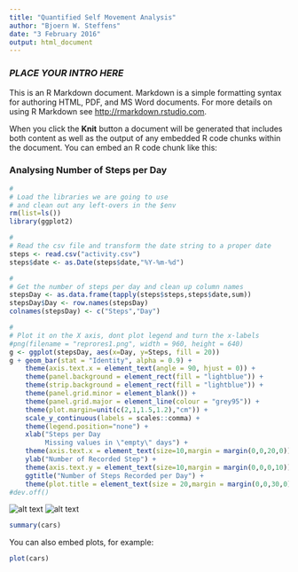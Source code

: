 ```yaml
---
title: "Quantified Self Movement Analysis"
author: "Bjoern W. Steffens"
date: "3 February 2016"
output: html_document
---
```


### *PLACE YOUR INTRO HERE*


This is an R Markdown document. Markdown is a simple formatting syntax for authoring HTML, PDF, and
MS Word documents. For more details on using R Markdown see <http://rmarkdown.rstudio.com>.

When you click the **Knit** button a document will be generated that includes both content as well as the output of any embedded R code chunks within the document. You can embed an R code chunk like this:

### Analysing Number of Steps per Day

```r
#
# Load the libraries we are going to use
# and clean out any left-overs in the $env
rm(list=ls())
library(ggplot2)

#
# Read the csv file and transform the date string to a proper date
steps <- read.csv("activity.csv")
steps$date <- as.Date(steps$date,"%Y-%m-%d")

#
# Get the number of steps per day and clean up column names
stepsDay <- as.data.frame(tapply(steps$steps,steps$date,sum))
stepsDay$Day <- row.names(stepsDay)
colnames(stepsDay) <- c("Steps","Day")

#
# Plot it on the X axis, dont plot legend and turn the x-labels
#png(filename = "reprores1.png", width = 960, height = 640)
g <- ggplot(stepsDay, aes(x=Day, y=Steps, fill = 20))
g + geom_bar(stat = "Identity", alpha = 0.9) +
    theme(axis.text.x = element_text(angle = 90, hjust = 0)) +
    theme(panel.background = element_rect(fill = "lightblue")) +
    theme(strip.background = element_rect(fill = "lightblue")) +
    theme(panel.grid.minor = element_blank()) +
    theme(panel.grid.major = element_line(colour = "grey95")) +
    theme(plot.margin=unit(c(2,1,1.5,1.2),"cm")) +
    scale_y_continuous(labels = scales::comma) +
    theme(legend.position="none") +
    xlab("Steps per Day
         Missing values in \"empty\" days") +
    theme(axis.text.x = element_text(size=10,margin = margin(0,0,20,0))) +
    ylab("Number of Recorded Step") + 
    theme(axis.text.y = element_text(size=10,margin = margin(0,0,0,10))) +
    ggtitle("Number of Steps Recorded per Day") +
    theme(plot.title = element_text(size = 20,margin = margin(0,0,30,0)))
#dev.off()  
```

<!---
# Knitr does not seem to like this piece of code and prints a tiny blob. Github
# seems fine though
-->
![alt text](https://github.com/bjoernsteffens/reprores_w1/blob/master/reprores1a.png "Charting The Data")
![alt text](https://github.com/bjoernsteffens/reprores_w1/blob/master/reprores1b.png "Charting The Data")

 
 
 
 
 
 
 
 
 
```r
summary(cars)
```

You can also embed plots, for example:

```r
plot(cars)
```


